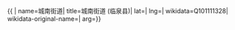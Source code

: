 {{ {{{1|PRC admin/showdata}}}|
name=城南街道|
title=城南街道 (临泉县)|
lat=|
lng=|
wikidata=Q101111328|
wikidata-original-name=|
arg={{{arg|}}}}}